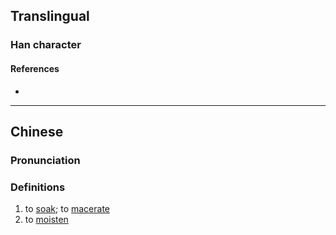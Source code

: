 {{character info/new}}
==Translingual==

===Han character===
{{Han char|rn=85|rad=水|as=14|sn=17|four=34100|canj=ETGI|ids=⿰氵對}}

====References====
* {{Han ref|kx=0656.150|dkj=18511|dj=1067.010|hdz=31769.030|uh=6FE7|ud=28647|bh=ED55|bd=60757}}

----

==Chinese==
{{zh-forms|s=㳔}}

===Pronunciation===
{{zh-pron
|m=duì
|c=deoi6
|mc=y
|oc=y
|ma=
|cat=v
}}

===Definitions===
{{zh-hanzi}}

# to [[soak]]; to [[macerate]]
# to [[moisten]]